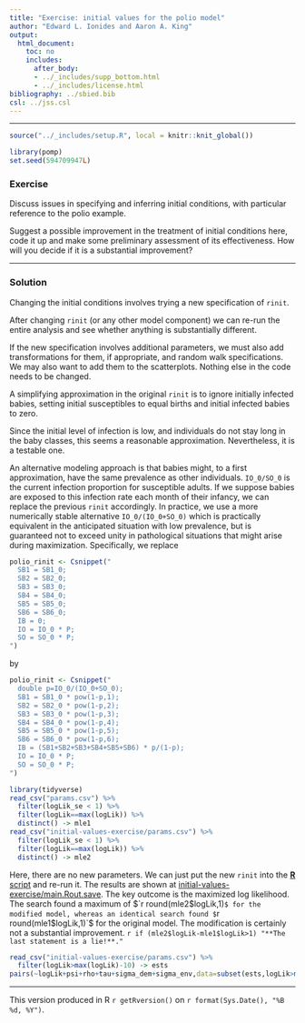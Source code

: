 ```yaml
---
title: "Exercise: initial values for the polio model"
author: "Edward L. Ionides and Aaron A. King"
output:
  html_document:
    toc: no
    includes:
      after_body:
      - ../_includes/supp_bottom.html
      - ../_includes/license.html
bibliography: ../sbied.bib
csl: ../jss.csl
---
```



-----------------------------------

```r
source("../_includes/setup.R", local = knitr::knit_global())
```
```r
library(pomp)
set.seed(594709947L)
```


### Exercise

Discuss issues in specifying and inferring initial conditions, with particular reference to the polio example. 

Suggest a possible improvement in the treatment of initial conditions here, code it up and make some preliminary assessment of its effectiveness. How will you decide if it is a substantial improvement? 

---------

### Solution

Changing the initial conditions involves trying a new specification of `rinit`. 

After changing `rinit` (or any other model component) we can re-run the entire analysis and see whether anything is substantially different. 

If the new specification involves additional parameters, we must also add transformations for them, if appropriate, and random walk specifications.
We may also want to add them to the scatterplots. Nothing else in the code needs to be changed.

A simplifying approximation in the original `rinit` is to ignore initially infected babies, setting initial susceptibles to equal births and initial infected babies to zero.

Since the initial level of infection is low, and individuals do not stay long in the baby classes, this seems a reasonable approximation. 
Nevertheless, it is a testable one.

An alternative modeling approach is that babies might, to a first approximation, have the same prevalence as other individuals. `IO_0/SO_0` is the current infection proportion for susceptible adults. If we suppose babies are exposed to this infection rate each month of their infancy, we can replace the previous `rinit` accordingly. In practice, we use a more numerically stable alternative `IO_0/(IO_0+SO_0)` which is practically equivalent in the anticipated situation with low prevalence, but is guaranteed not to exceed unity in pathological situations that might arise during maximization.
Specifically, we replace

```r
polio_rinit <- Csnippet("
  SB1 = SB1_0;
  SB2 = SB2_0;
  SB3 = SB3_0;
  SB4 = SB4_0;
  SB5 = SB5_0;
  SB6 = SB6_0;
  IB = 0;
  IO = IO_0 * P;
  SO = SO_0 * P;
")
```

by

```r
polio_rinit <- Csnippet("
  double p=IO_0/(IO_0+SO_0);
  SB1 = SB1_0 * pow(1-p,1);
  SB2 = SB2_0 * pow(1-p,2);
  SB3 = SB3_0 * pow(1-p,3);
  SB4 = SB4_0 * pow(1-p,4);
  SB5 = SB5_0 * pow(1-p,5);
  SB6 = SB6_0 * pow(1-p,6);
  IB = (SB1+SB2+SB3+SB4+SB5+SB6) * p/(1-p);
  IO = IO_0 * P;
  SO = SO_0 * P;
")
```

```r
library(tidyverse)
read_csv("params.csv") %>%
  filter(logLik_se < 1) %>%
  filter(logLik==max(logLik)) %>%
  distinct() -> mle1
read_csv("initial-values-exercise/params.csv") %>%
  filter(logLik_se < 1) %>%
  filter(logLik==max(logLik)) %>%
  distinct() -> mle2
```
 
Here, there are no new parameters. We can just put the new `rinit` into the [**R** script](./main.R) and re-run it.
The results are shown at [initial-values-exercise/main.Rout.save](initial-values-exercise/main.Rout.save).
The key outcome is the maximized log likelihood.
The search found a maximum of $`r round(mle2$logLik,1)`$ for the modified model, whereas an identical search found $`r round(mle1$logLik,1)`$ for the original model.
The modification is certainly not a substantial improvement.
`r if (mle2$logLik-mle1$logLik>1) "**The last statement is a lie!**."`

```r
read_csv("initial-values-exercise/params.csv") %>%
  filter(logLik>max(logLik)-10) -> ests
pairs(~logLik+psi+rho+tau+sigma_dem+sigma_env,data=subset(ests,logLik>max(logLik)-10))
```

----------------------------------

This version produced in R `r getRversion()` on `r format(Sys.Date(), "%B %d, %Y")`.
